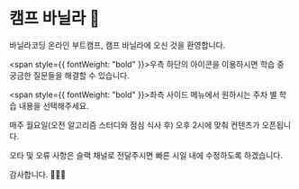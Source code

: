 # 캠프 바닐라 🍦

바닐라코딩 온라인 부트캠프, 캠프 바닐라에 오신 것을 환영합니다.

<span style={{ fontWeight: "bold" }}>우측 하단의 아이콘</span>을 이용하시면 학습 중 궁금한 질문들을 해결할 수 있습니다.

<span style={{ fontWeight: "bold" }}>좌측 사이드 메뉴</span>에서 원하시는 주차 별 학습 내용을 선택해주세요.

매주 월요일(오전 알고리즘 스터디와 점심 식사 후) 오후 2시에 맞춰 컨텐츠가 오픈됩니다.

오타 및 오류 사항은 슬랙 채널로 전달주시면 빠른 시일 내에 수정하도록 하겠습니다.

감사합니다. 🙇🏻‍♂️
